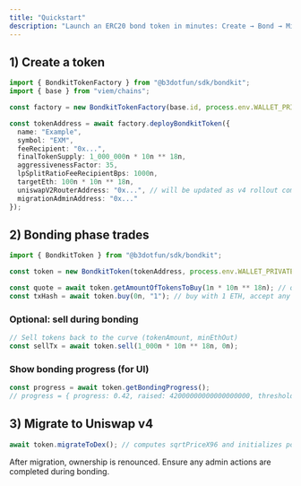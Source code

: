 ```yaml
---
title: "Quickstart"
description: "Launch an ERC20 bond token in minutes: Create → Bond → Migrate."
---
```


## 1) Create a token

```ts
import { BondkitTokenFactory } from "@b3dotfun/sdk/bondkit";
import { base } from "viem/chains";

const factory = new BondkitTokenFactory(base.id, process.env.WALLET_PRIVATE_KEY);

const tokenAddress = await factory.deployBondkitToken({
  name: "Example",
  symbol: "EXM",
  feeRecipient: "0x...",
  finalTokenSupply: 1_000_000n * 10n ** 18n,
  aggressivenessFactor: 35,
  lpSplitRatioFeeRecipientBps: 1000n,
  targetEth: 100n * 10n ** 18n,
  uniswapV2RouterAddress: "0x...", // will be updated as v4 rollout completes
  migrationAdminAddress: "0x..."
});
```

## 2) Bonding phase trades

```ts
import { BondkitToken } from "@b3dotfun/sdk/bondkit";

const token = new BondkitToken(tokenAddress, process.env.WALLET_PRIVATE_KEY);

const quote = await token.getAmountOfTokensToBuy(1n * 10n ** 18n); // quote 1 ETH
const txHash = await token.buy(0n, "1"); // buy with 1 ETH, accept any tokens >= 0
```

### Optional: sell during bonding

```ts
// Sell tokens back to the curve (tokenAmount, minEthOut)
const sellTx = await token.sell(1_000n * 10n ** 18n, 0n);
```

### Show bonding progress (for UI)

```ts
const progress = await token.getBondingProgress();
// progress = { progress: 0.42, raised: 42000000000000000000, threshold: 100000000000000000000 }
```

## 3) Migrate to Uniswap v4

```ts
await token.migrateToDex(); // computes sqrtPriceX96 and initializes pool
```

<Note>
After migration, ownership is renounced. Ensure any admin actions are completed during bonding.
</Note>




